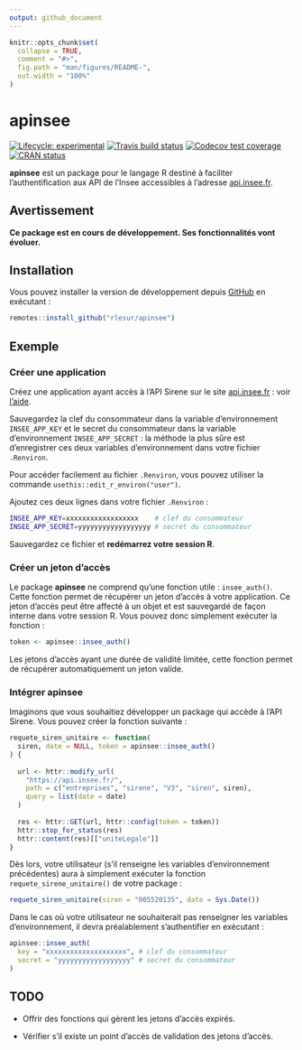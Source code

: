 ```yaml
---
output: github_document
---
```


<!-- README.md is generated from README.Rmd. Please edit that file -->

```r
knitr::opts_chunk$set(
  collapse = TRUE,
  comment = "#>",
  fig.path = "man/figures/README-",
  out.width = "100%"
)
```
# apinsee

<!-- badges: start -->
[![Lifecycle: experimental](https://img.shields.io/badge/lifecycle-experimental-orange.svg)](https://www.tidyverse.org/lifecycle/#experimental)
[![Travis build status](https://travis-ci.org/RLesur/apinsee.svg?branch=master)](https://travis-ci.org/RLesur/apinsee)
[![Codecov test coverage](https://codecov.io/gh/RLesur/apinsee/branch/master/graph/badge.svg)](https://codecov.io/gh/RLesur/apinsee?branch=master)
[![CRAN status](https://www.r-pkg.org/badges/version/apinsee)](https://cran.r-project.org/package=apinsee)
<!-- badges: end -->

**apinsee** est un package pour le langage R destiné à faciliter l'authentification aux API de l'Insee accessibles à l'adresse [api.insee.fr](https://api.insee.fr/).

## Avertissement

**Ce package est en cours de développement. Ses fonctionnalités vont évoluer.**

## Installation

Vous pouvez installer la version de développement depuis [GitHub](https://github.com/) en exécutant :

``` r
remotes::install_github("rlesur/apinsee")
```
## Exemple

### Créer une application

Créez une application ayant accès à l'API Sirene sur le site [api.insee.fr](https://api.insee.fr/) : voir [l'aide](https://api.insee.fr/catalogue/site/themes/wso2/subthemes/insee/pages/help.jag).

Sauvegardez la clef du consommateur dans la variable d'environnement `INSEE_APP_KEY` et le secret du consommateur dans la variable d'environnement `INSEE_APP_SECRET` : la méthode la plus sûre est d'enregistrer ces deux variables d'environnement dans votre fichier `.Renviron`. 

Pour accéder facilement au fichier `.Renviron`, vous pouvez utiliser la commande `usethis::edit_r_environ("user")`. 

Ajoutez ces deux lignes dans votre fichier `.Renviron` :

```bash
INSEE_APP_KEY=xxxxxxxxxxxxxxxxxx    # clef du consommateur
INSEE_APP_SECRET=yyyyyyyyyyyyyyyyyy # secret du consommateur
```

Sauvegardez ce fichier et **redémarrez votre session R**.

### Créer un jeton d'accès

Le package **apinsee** ne comprend qu'une fonction utile : `insee_auth()`. Cette fonction permet de récupérer un jeton d'accès à votre application. Ce jeton d'accès peut être affecté à un objet et est sauvegardé de façon interne dans votre session R. Vous pouvez donc simplement exécuter la fonction :

```r
token <- apinsee::insee_auth()
```

Les jetons d'accès ayant une durée de validité limitée, cette fonction permet de récupérer automatiquement un jeton valide. 

### Intégrer **apinsee** 

Imaginons que vous souhaitiez développer un package qui accède à l'API Sirene. Vous pouvez créer la fonction suivante :

```r
requete_siren_unitaire <- function(
  siren, date = NULL, token = apinsee::insee_auth()
) {
  
  url <- httr::modify_url(
    "https://api.insee.fr/", 
    path = c("entreprises", "sirene", "V3", "siren", siren), 
    query = list(date = date)
  )
  
  res <- httr::GET(url, httr::config(token = token))
  httr::stop_for_status(res)
  httr::content(res)[["uniteLegale"]]
}

```

Dès lors, votre utilisateur (s'il renseigne les variables d'environnement précédentes) aura à simplement exécuter la fonction `requete_sirene_unitaire()` de votre package : 

```r
requete_siren_unitaire(siren = "005520135", date = Sys.Date())
```

Dans le cas où votre utilisateur ne souhaiterait pas renseigner les variables d'environnement, il devra préalablement s'authentifier en exécutant :

```r
apinsee::insee_auth(
  key = "xxxxxxxxxxxxxxxxxxxx", # clef du consommateur
  secret = "yyyyyyyyyyyyyyyyyy" # secret du consommateur
)
```

## TODO

- Offrir des fonctions qui gèrent les jetons d'accès expirés.

- Vérifier s'il existe un point d'accès de validation des jetons d'accès.
